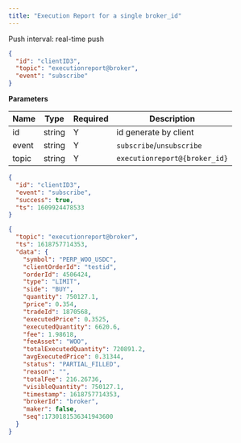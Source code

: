 ```yaml
---
title: "Execution Report for a single broker_id"
---
```


Push interval: real-time push

```json
{
  "id": "clientID3",
  "topic": "executionreport@broker",
  "event": "subscribe"
}
```

**Parameters**

| Name  | Type   | Required | Description                   |
| ----- | ------ | -------- | ----------------------------- |
| id    | string | Y        | id generate by client         |
| event | string | Y        | `subscribe`/`unsubscribe`     |
| topic | string | Y        | `executionreport@{broker_id}` |

<RequestExample>

```json Response
{
  "id": "clientID3",
  "event": "subscribe",
  "success": true,
  "ts": 1609924478533
}
```

</RequestExample>

<ResponseExample>

```json Subscribed Message
{
  "topic": "executionreport@broker",
  "ts": 1618757714353,
  "data": {
    "symbol": "PERP_WOO_USDC",
    "clientOrderId": "testid",
    "orderId": 4506424,
    "type": "LIMIT",
    "side": "BUY",
    "quantity": 750127.1,
    "price": 0.354,
    "tradeId": 1870568,
    "executedPrice": 0.3525,
    "executedQuantity": 6620.6,
    "fee": 1.98618,
    "feeAsset": "WOO",
    "totalExecutedQuantity": 720891.2,
    "avgExecutedPrice": 0.31344,
    "status": "PARTIAL_FILLED",
    "reason": "",
    "totalFee": 216.26736,
    "visibleQuantity": 750127.1,
    "timestamp": 1618757714353,
    "brokerId": "broker",
    "maker": false,
    "seq":1730181536341943600
  }
}
```

</ResponseExample>
